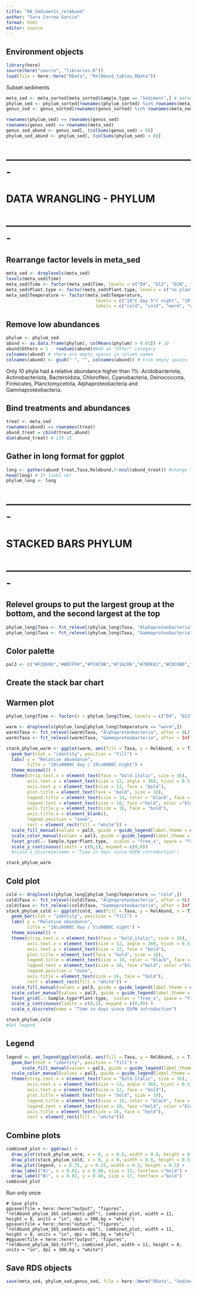 ```yaml
---
title: "06_Sediments_relAbund"
author: "Sara Correa Garcia"
format: html
editor: source
---
```


## Environment objects

```r
library(here)
source(here("source", "libraries.R"))
load(file = here::here("RData", "RelAbund_tables.RData"))
```

Subset sediments
```r
meta_sed <- meta_sorted[meta_sorted$Sample.type == "Sediment",] # metadata
phylum_sed <- phylum_sorted[rownames(phylum_sorted) %in% rownames(meta_sed),]
genus_sed <- genus_sorted[rownames(genus_sorted) %in% rownames(meta_sed),]

rownames(phylum_sed) == rownames(genus_sed)
rownames(genus_sed) == rownames(meta_sed)
genus_sed_abund <- genus_sed[, (colSums(genus_sed) > 0)]
phylum_sed_abund <- phylum_sed[, (colSums(phylum_sed) > 0)]
```

# -------------------------------------------------------

# DATA WRANGLING - PHYLUM

# -------------------------------------------------------


## Rearrange factor levels in meta_sed
```r
meta_sed <- droplevels(meta_sed)
levels(meta_sed$Time)
meta_sed$Time <- factor(meta_sed$Time, levels = c("D4", "D13", "D20", "D40", "D66"))
meta_sed$Plant.type <- factor(meta_sed$Plant.type, levels = c("no plant", "Scirpus", "Triglochin"))
meta_sed$Temperature <- factor(meta_sed$Temperature, 
                                  levels = c("10°C day 5°C night", "10°C day/ 5°C night", "20°C day 10°C night", "20°C day/ 10°C night"),
                                  labels = c("cold", "cold", "warm", "warm"))
```


## Remove low abundances

```r
phylum <- phylum_sed
abund <- as.data.frame(phylum[, colMeans(phylum) > 0.01]) # 10
abund$Others = 1 - rowSums(abund)#Add an "Other" category
colnames(abund) # there are empty spaces in column names
colnames(abund) <- gsub(" ", "", colnames(abund)) # trim empty spaces
```

Only 10 phyla had a relative abundance higher than 1%: Acidobacteriota, Actinobacteriota, Bacteroidota, Chloroflexi, Cyanobacteria, Deinococcota, Firmicutes, Planctomycetota, Alphaproteobacteria and Gammaproteobacteria. 


## Bind treatments and  abundances
```r
treat <- meta_sed
rownames(abund) == rownames(treat)
abund_treat = cbind(treat,abund)
dim(abund_treat) # 120 15
```

## Gather in long format for ggplot

```r
long <- gather(abund_treat,Taxa,RelAbund,5:ncol(abund_treat)) #change the column index value to match the first column that contains a Taxa name and not a treatment
head(long) # It looks ok!
phylum_long <- long
```

# -------------------------------------------------------

# STACKED BARS PHYLUM

# -------------------------------------------------------

## Relevel groups to put the largest group at the bottom, and the second largest at the top

```r
phylum_long$Taxa <- fct_relevel(phylum_long$Taxa, "Alphaproteobacteria", after = 0L)
phylum_long$Taxa <- fct_relevel(phylum_long$Taxa, "Gammaproteobacteria", after = Inf)
```

## Color palette

```r
pal3 <- c("#F2D696","#BDFFF0","#F59C9B","#71ACD6","#7B9E81","#CDC0B0","#968EC2","#B2D2E8","#F7C6EC", "#C7DBC5","#C1CDCD")
```

## Create the stack bar chart
## Warmen plot
```r
phylum_long$Time <- factor(x = phylum_long$Time, levels = c("D4", "D13", "D20", "D40", "D66"), labels = c("4", "13", "20", "40", "66"))

warm <- droplevels(phylum_long[phylum_long$Temperature == "warm",])
warm$Taxa <- fct_relevel(warm$Taxa, "Alphaproteobacteria", after = 0L)
warm$Taxa <- fct_relevel(warm$Taxa, "Gammaproteobacteria", after = Inf)

stack_phylum_warm <- ggplot(warm, aes(fill = Taxa, y = RelAbund, x = Time)) + 
  geom_bar(stat = "identity", position = "fill") +
  labs( y = "Relative abundance",
        title = "20\u00B0C day / 10\u00B0C night") + 
  theme_minimal() +
  theme(strip.text.x = element_text(face = "bold.italic", size = 16),
        axis.text.x = element_text(size = 12, angle = 360, hjust = 0.5, face = "bold"),
        axis.text.y = element_text(size = 12, face = "bold"),
        plot.title = element_text(face = "bold", size = 16),
        legend.title = element_text(size = 14, color = "black", face = "bold"),
        legend.text = element_text(size = 10, face ="bold", color ="black"),
        axis.title.y = element_text(size = 16, face = "bold"),
        axis.title.x = element_blank(),
        legend.position = "none",
        rect = element_rect(fill = "white")) +
  scale_fill_manual(values = pal3, guide = guide_legend(label.theme = element_text(face = "italic", size = 12))) +
  scale_color_manual(values = pal3, guide = guide_legend(label.theme = element_text(face = "italic", size = 12))) +
  facet_grid(.~ Sample.type*Plant.type,  scales = "free_x", space = "free_x") + 
  scale_y_continuous(limits = c(0,1), expand = c(0,0)) 
  #scale_x_discrete(name = "Time in days since OSPW introduction")

stack_phylum_warm
```

## Cold plot
```r
cold <- droplevels(phylum_long[phylum_long$Temperature == "cold",])
cold$Taxa <- fct_relevel(cold$Taxa, "Alphaproteobacteria", after = 0L)
cold$Taxa <- fct_relevel(cold$Taxa, "Gammaproteobacteria", after = Inf)
stack_phylum_cold <- ggplot(cold, aes(fill = Taxa, y = RelAbund, x = Time)) + 
  geom_bar(stat = "identity", position = "fill") +
  labs( y = "Relative abundance",
        title = "10\u00B0C day / 5\u00B0C night") + 
  theme_minimal() +
  theme(strip.text.x = element_text(face = "bold.italic", size = 16),
        axis.text.x = element_text(size = 12, angle = 360, hjust = 0.5, face = "bold"),
        axis.text.y = element_text(size = 12, face = "bold"),
        plot.title = element_text(face = "bold", size = 16),
        legend.title = element_text(size = 14, color = "black", face = "bold"),
        legend.text = element_text(size = 10, face ="bold", color ="black"),
        legend.position = "none",
        axis.title = element_text(size = 16, face = "bold"),
        rect = element_rect(fill = "white")) +
  scale_fill_manual(values = pal3, guide = guide_legend(label.theme = element_text(face = "italic", size = 12))) +
  scale_color_manual(values = pal3, guide = guide_legend(label.theme = element_text(face = "italic", size = 12))) +
  facet_grid(.~ Sample.type*Plant.type,  scales = "free_x", space = "free_x") + 
  scale_y_continuous(limits = c(0,1), expand = c(0,0)) +
  scale_x_discrete(name = "Time in days since OSPW introduction")

stack_phylum_cold
#Get legend
```

## Legend
```r
legend <- get_legend(ggplot(cold, aes(fill = Taxa, y = RelAbund, x = Time)) + 
  geom_bar(stat = "identity", position = "fill") + 
      scale_fill_manual(values = pal3, guide = guide_legend(label.theme = element_text(face = "italic", size = 12))) +
  scale_color_manual(values = pal3, guide = guide_legend(label.theme = element_text(face = "italic", size = 12))) +
  theme(strip.text.x = element_text(face = "bold.italic", size = 16),
        axis.text.x = element_text(size = 12, angle = 360, hjust = 0.5, face = "bold"),
        axis.text.y = element_text(size = 12, face = "bold"),
        plot.title = element_text(face = "bold", size = 16),
        legend.title = element_text(size = 14, color = "black", face = "bold"),
        legend.text = element_text(size = 10, face ="bold", color ="black"),
        axis.title = element_text(size = 16, face = "bold"),
        rect = element_rect(fill = "white")))
```

## Combine plots
```r
combined_plot <- ggdraw() +
  draw_plot(stack_phylum_warm, x = 0, y = 0.5, width = 0.8, height = 0.5) +
  draw_plot(stack_phylum_cold, x = 0, y = 0, width = 0.8, height = 0.5) +
  draw_plot(legend, x = 0.75, y = 0.25, width = 0.3, height = 0.5) +
  draw_label("A)", x = 0.02, y = 0.98, size = 17, fontface ="bold") +  
  draw_label("B)", x = 0.02, y = 0.48, size = 17, fontface ="bold") 
combined_plot
```

Run only once
```{#r}
# Save plots
ggsave(file = here::here("output", "figures", "relAbund_phylum_16S_sediments.pdf"), combined_plot, width = 11, height = 8, units = "in", dpi = 300,bg = "white")
ggsave(file = here::here("output", "figures", "relAbund_phylum_16S_sediments.eps"), combined_plot, width = 11, height = 8, units = "in", dpi = 300,bg = "white")
#ggsave(file = here::here("output", "figures", "relAbund_phylum_16S.tiff"), combined_plot, width = 11, height = 8, units = "in", dpi = 300,bg = "white")
```

## Save RDS objects

```r
save(meta_sed, phylum_sed,genus_sed, file = here::here("RData", "Sediment_data.RData"))
```

